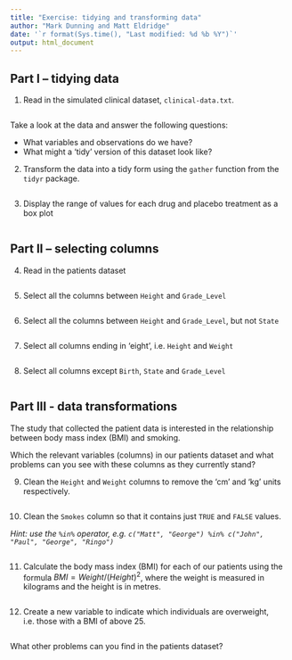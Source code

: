 ```yaml
---
title: "Exercise: tidying and transforming data"
author: "Mark Dunning and Matt Eldridge"
date: '`r format(Sys.time(), "Last modified: %d %b %Y")`'
output: html_document
---
```


## Part I -- tidying data

1. Read in the simulated clinical dataset, `clinical-data.txt`.

```r

```

Take a look at the data and answer the following questions:

* What variables and observations do we have?
* What might a 'tidy' version of this dataset look like?

2. Transform the data into a tidy form using the `gather` function from the `tidyr` package.

```r

```

3. Display the range of values for each drug and placebo treatment as a box plot

```r

```

## Part II -- selecting columns

4. Read in the patients dataset

```r

```

5. Select all the columns between `Height` and `Grade_Level`

```r

```

6. Select all the columns between `Height` and `Grade_Level`, but not `State`

```r

```

7. Select all columns ending in 'eight', i.e. `Height` and `Weight`

```r

```

8. Select all columns except `Birth`, `State` and `Grade_Level`

```r

```

## Part III - data transformations

The study that collected the patient data is interested in the relationship between body mass index (BMI) and smoking.

Which the relevant variables (columns) in our patients dataset and what problems can you see with these columns as they currently stand?

9. Clean the `Height` and `Weight` columns to remove the 'cm' and 'kg' units respectively.

```r

```

10. Clean the `Smokes` column so that it contains just `TRUE` and `FALSE` values.

_Hint: use the `%in%` operator, e.g. `c("Matt", "George") %in% c("John", "Paul", "George", "Ringo")`_

```r

```

11. Calculate the body mass index (BMI) for each of our patients using the formula $BMI = Weight / (Height)^2$, where the weight is measured in kilograms and the height is in metres.

```r

```

12. Create a new variable to indicate which individuals are overweight, i.e. those with a BMI of above 25.

```r

```

What other problems can you find in the patients dataset?


